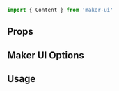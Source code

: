 <SEO
  title="Content"
  description="Use the Content component to store and configure all of your Maker UI content layouts."
/>

<Diagram component="Content">

```jsx
import { Content } from 'maker-ui'
```

</Diagram>

## Props

## Maker UI Options

## Usage
